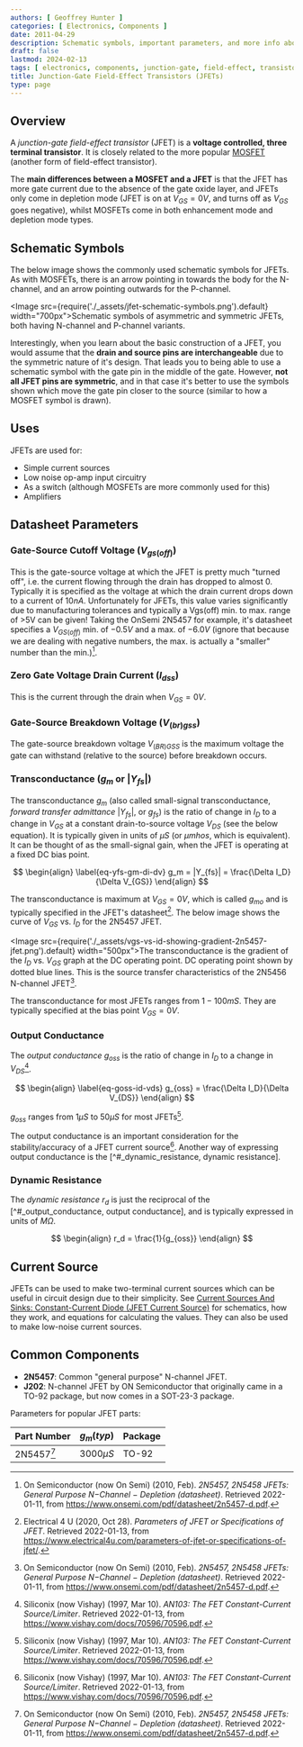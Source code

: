 ```yaml
---
authors: [ Geoffrey Hunter ]
categories: [ Electronics, Components ]
date: 2011-04-29
description: Schematic symbols, important parameters, and more info about junction-gate field-effect transistors (JFETs).
draft: false
lastmod: 2024-02-13
tags: [ electronics, components, junction-gate, field-effect, transistors, JFETs, current-source ]
title: Junction-Gate Field-Effect Transistors (JFETs)
type: page
---
```


<WarningIsNotes />

## Overview

A _junction-gate field-effect transistor_ (JFET) is a **voltage controlled, three terminal transistor**. It is closely related to the more popular [MOSFET](/electronics/components/transistors/mosfets/) (another form of field-effect transistor).

The **main differences between a MOSFET and a JFET** is that the JFET has more gate current due to the absence of the gate oxide layer, and JFETs only come in depletion mode (JFET is on at $V_{GS} = 0V$, and turns off as $V_{GS}$ goes negative), whilst MOSFETs come in both enhancement mode and depletion mode types.

## Schematic Symbols

The below image shows the commonly used schematic symbols for JFETs. As with MOSFETs, there is an arrow pointing in towards the body for the N-channel, and an arrow pointing outwards for the P-channel.

<Image src={require('./_assets/jfet-schematic-symbols.png').default} width="700px">Schematic symbols of asymmetric and symmetric JFETs, both having N-channel and P-channel variants.</Image>

Interestingly, when you learn about the basic construction of a JFET, you would assume that the **drain and source pins are interchangeable** due to the symmetric nature of it's design. That leads you to being able to use a schematic symbol with the gate pin in the middle of the gate. However, **not all JFET pins are symmetric**, and in that case it's better to use the symbols shown which move the gate pin closer to the source (similar to how a MOSFET symbol is drawn).

## Uses

JFETs are used for:

* Simple current sources
* Low noise op-amp input circuitry
* As a switch (although MOSFETs are more commonly used for this)
* Amplifiers

## Datasheet Parameters

### Gate-Source Cutoff Voltage ($V_{gs(off)}$)

This is the gate-source voltage at which the JFET is pretty much "turned off", i.e. the current flowing through the drain has dropped to almost 0. Typically it is specified as the voltage at which the drain current drops down to a current of $10nA$. Unfortunately for JFETs, this value varies significantly due to manufacturing tolerances and typically a Vgs(off) min. to max. range of >5V can be given! Taking the OnSemi 2N5457 for example, it's datasheet specifies a $V_{GS(off)}$ min. of $-0.5V$ and a max. of $-6.0V$ (ignore that because we are dealing with negative numbers, the max. is actually a "smaller" number than the min.)[^bib-onsemi-2n5457-ds].

### Zero Gate Voltage Drain Current ($I_{dss}$)

This is the current through the drain when $V_{GS} = 0V$.

### Gate-Source Breakdown Voltage ($V_{(br)gss}$)

The gate-source breakdown voltage $V_{(BR)GSS}$ is the maximum voltage the gate can withstand (relative to the source) before breakdown occurs.

### Transconductance ($g_m$ or $|Y_{fs}|$)

The transconductance $g_m$ (also called small-signal transconductance, _forward transfer admittance_ $|Y_{fs}|$, or $g_{fs}$) is the ratio of change in $I_D$ to a change in $V_{GS}$ at a constant drain-to-source voltage $V_{DS}$ (see the below equation). It is typically given in units of $\mu S$ (or $\mu mhos$, which is equivalent). It can be thought of as the small-signal gain, when the JFET is operating at a fixed DC bias point.

$$
\begin{align}
\label{eq-yfs-gm-di-dv}
g_m = |Y_{fs}| = \frac{\Delta I_D}{\Delta V_{GS}}
\end{align}
$$

The transconductance is maximum at $V_{GS} = 0V$, which is called $g_{mo}$ and is typically specified in the JFET's datasheet[^bib-elec4u-jfet-params]. The below image shows the curve of $V_{GS}$ vs. $I_{D}$ for the 2N5457 JFET.

<Image src={require('./_assets/vgs-vs-id-showing-gradient-2n5457-jfet.png').default} width="500px">The transconductance is the gradient of the $I_D$ vs. $V_{GS}$ graph at the DC operating point. DC operating point shown by dotted blue lines. This is the source transfer characteristics of the 2N5456 N-channel JFET[^bib-onsemi-2n5457-ds].</Image>

The transconductance for most JFETs ranges from $1-100mS$. They are typically specified at the bias point $V_{GS} = 0V.$

### Output Conductance

The _output conductance_ $g_{oss}$ is the ratio of change in $I_D$ to a change in $V_{DS}$[^bib-vishay-an103-fet-curr-source].

$$
\begin{align}
\label{eq-goss-id-vds}
g_{oss} = \frac{\Delta I_D}{\Delta V_{DS}}
\end{align}
$$

$g_{oss}$ ranges from $1\mu S$ to $50\mu S$ for most JFETs[^bib-vishay-an103-fet-curr-source].

The output conductance is an important consideration for the stability/accuracy of a JFET current source[^bib-vishay-an103-fet-curr-source]. Another way of expressing output conductance is the [^#_dynamic_resistance, dynamic resistance].

### Dynamic Resistance

The _dynamic resistance_ $r_d$ is just the reciprocal of the [^#_output_conductance, output conductance], and is typically expressed in units of $M\Omega$.

$$
\begin{align}
r_d = \frac{1}{g_{oss}}
\end{align}
$$

## Current Source

JFETs can be used to make two-terminal current sources which can be useful in circuit design due to their simplicity. See [Current Sources And Sinks: Constant-Current Diode (JFET Current Source)](/docs/electronics/components/current-sources-and-sinks/index.mdx#constant-current-diode-jfet-current-source) for schematics, how they work, and equations for calculating the values. They can also be used to make low-noise current sources.

## Common Components

* **2N5457**: Common "general purpose" N-channel JFET.
* **J202**: N-channel JFET by ON Semiconductor that originally came in a TO-92 package, but now comes in a SOT-23-3 package.

Parameters for popular JFET parts:

| Part Number | $g_m (typ)$ | Package
|-------------|-----------------|---------------
| 2N5457[^bib-onsemi-2n5457-ds] | $3000\mu S$ | TO-92

[^bib-onsemi-2n5457-ds]: On Semiconductor (now On Semi) (2010, Feb). _2N5457, 2N5458 JFETs: General Purpose N−Channel − Depletion (datasheet)_. Retrieved 2022-01-11, from https://www.onsemi.com/pdf/datasheet/2n5457-d.pdf.
[^bib-elec4u-jfet-params]: Electrical 4 U (2020, Oct 28). _Parameters of JFET or Specifications of JFET_. Retrieved 2022-01-13, from https://www.electrical4u.com/parameters-of-jfet-or-specifications-of-jfet/.
[^bib-vishay-an103-fet-curr-source]: Siliconix (now Vishay) (1997, Mar 10). _AN103: The FET Constant-Current Source/Limiter_. Retrieved 2022-01-13, from https://www.vishay.com/docs/70596/70596.pdf.
